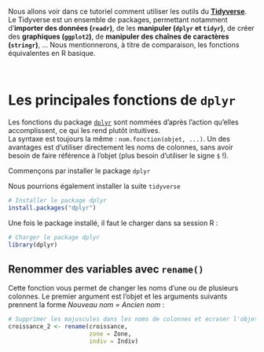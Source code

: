 Nous allons voir dans ce tutoriel comment utiliser les outils du [**Tidyverse**](https://www.tidyverse.org/). Le Tidyverse est un ensemble de packages, permettant notamment d'**importer des données (`readr`)**, de les **manipuler (`dplyr` et `tidyr`)**, de créer des **graphiques (`ggplot2`)**, de **manipuler des chaînes de caractères (`stringr`)**, ... Nous mentionnerons, à titre de comparaison, les fonctions équivalentes en R basique.

<br>

# Les principales fonctions de `dplyr` {#dplyr}

Les fonctions du package [`dplyr`](https://dplyr.tidyverse.org/) sont nommées d'après l'action qu'elles accomplissent, ce qui les rend plutôt intuitives.  
La syntaxe est toujours la même : `nom.fonction(objet, ...)`. Un des avantages est d'utiliser directement les noms de colonnes, sans avoir besoin de faire référence à l'objet (plus besoin d'utiliser le signe `$` !).

Commençons par installer le package `dplyr`  

<aside>
Nous pourrions également installer la suite `tidyverse`
</aside>
  
  
```{r, echo=TRUE, eval=FALSE}
# Installer le package dplyr
install.packages("dplyr")
```

Une fois le package installé, il faut le charger dans sa session R : 

```{r, eval=TRUE, echo=TRUE, warning=FALSE, message=FALSE}
# Charger le package dplyr
library(dplyr)
```


## Renommer des variables avec `rename()`

Cette fonction vous permet de changer les noms d'une ou de plusieurs colonnes. Le premier argument est l'objet et les arguments suivants prennent la forme *Nouveau nom = Ancien nom* :

```{r, eval=TRUE, echo=TRUE, warning=FALSE, message=FALSE}
# Supprimer les majuscules dans les noms de colonnes et ecraser l'objet
croissance_2 <- rename(croissance,
                       zone = Zone,
                       indiv = Indiv)

```

